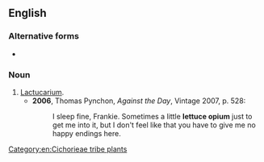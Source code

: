 ==English==

===Alternative forms===
* {{l|en|lettuce-opium}}

===Noun===
{{en-noun|-}}

# [[lactucarium|Lactucarium]].
#* '''2006''', Thomas Pynchon, ''Against the Day'', Vintage 2007, p. 528:
#*: I sleep fine, Frankie. Sometimes a little '''lettuce opium''' just to get me into it, but I don't feel like that you have to give me no happy endings here.

[[Category:en:Cichorieae tribe plants]]